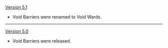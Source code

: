 {{Change History/Header}}
[[Version 5.1]]
* Void Barriers were renamed to Void Wards.
----
[[Version 5.0]]
* Void Barriers were released.